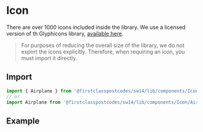 
<Meta title="Components/Icon" />

# Icon

There are over 1000 icons included inside the library. We use a licensed version of th Glyphicons library, [available here](https://www.glyphicons.com/sets/basic/).

> For purposes of reducing the overall size of the library, we do not export the icons explicitly. Therefore, when requiring an icon,
you must import it directly.

## Import

```js
import { Airplane } from '@firstclasspostcodes/sw14/lib/components/Icon';
// or
import Airplane from '@firstclasspostcodes/sw14/lib/components/Icon/Airplane';
```

## Example

<Preview>
  <Story name="Fill">
    <Airplane color="brand" size="4"/>
  </Story>
  <Story name="Outlined">
    <SquareEmpty color="brand" size="4"/>
  </Story>
</Preview>